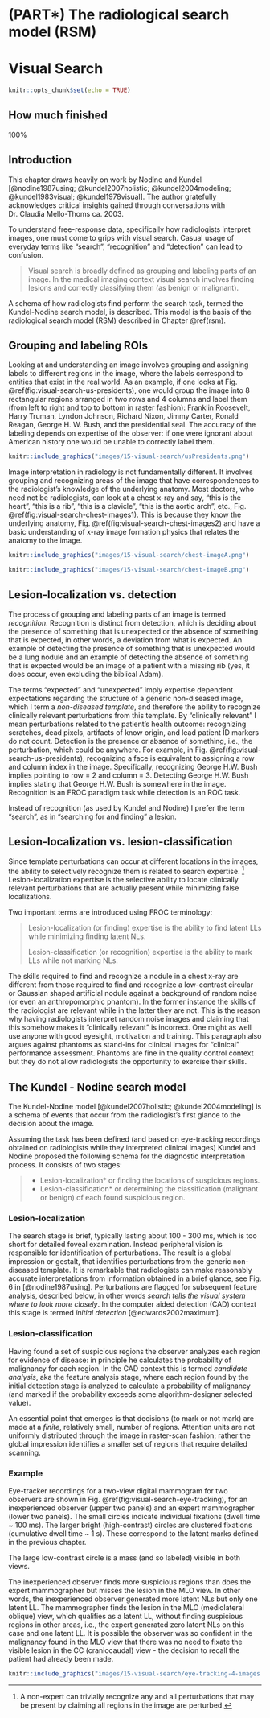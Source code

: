 # (PART\*) The radiological search model (RSM) {-}

# Visual Search {#visual-search}


```r
knitr::opts_chunk$set(echo = TRUE)
```


## How much finished {#visual-search-how-much-finished}
100%



## Introduction {#visual-search-intro}

This chapter draws heavily on work by Nodine and Kundel [@nodine1987using; @kundel2007holistic; @kundel2004modeling; @kundel1983visual; @kundel1978visual]. The author gratefully acknowledges critical insights gained through conversations with Dr. Claudia Mello-Thoms ca. 2003.


To understand free-response data, specifically how radiologists interpret images, one must come to grips with visual search. Casual usage of everyday terms like "search", "recognition" and "detection" can lead to confusion.

>
Visual search is broadly defined as grouping and labeling parts of an image. In the medical imaging context visual search involves finding lesions and correctly classifying them (as benign or malignant).


A schema of how radiologists find perform the search task, termed the Kundel-Nodine search model, is described. This model is the basis of the radiological search model (RSM) described in Chapter \@ref(rsm). 




## Grouping and labeling ROIs {#visual-search-grouping-labeling-rois}

Looking at and understanding an image involves grouping and assigning labels to different regions in the image, where the labels correspond to entities that exist in the real world. As an example, if one looks at Fig. \@ref(fig:visual-search-us-presidents), one would group the image into 8 rectangular regions arranged in two rows and 4 columns and label them (from left to right and top to bottom in raster fashion): Franklin Roosevelt, Harry Truman, Lyndon Johnson, Richard Nixon, Jimmy Carter, Ronald Reagan, George H. W. Bush, and the presidential seal. The accuracy of the labeling depends on expertise of the observer: if one were ignorant about American history one would be unable to correctly label them. 


```r
knitr::include_graphics("images/15-visual-search/usPresidents.png")
``` 


Image interpretation in radiology is not fundamentally different. It involves grouping and recognizing areas of the image that have correspondences to the radiologist’s knowledge of the underlying anatomy. Most doctors, who need not be radiologists, can look at a chest x-ray and say, "this is the heart", "this is a rib", "this is a clavicle", "this is the aortic arch", etc., Fig. \@ref(fig:visual-search-chest-images1). This is because they know the underlying anatomy, Fig. \@ref(fig:visual-search-chest-images2) and have a basic understanding of x-ray image formation physics that relates the anatomy to the image.



```r
knitr::include_graphics("images/15-visual-search/chest-imageA.png")
``` 



```r
knitr::include_graphics("images/15-visual-search/chest-imageB.png")
``` 



## Lesion-localization vs. detection {#visual-search-recognition-detection}

The process of grouping and labeling parts of an image is termed *recognition*. Recognition is distinct from detection, which is deciding about the presence of something that is unexpected or the absence of something that is expected, in other words, a deviation from what is expected. An example of detecting the presence of something that is unexpected would be a lung nodule and an example of detecting the absence of something that is expected would be an image of a patient with a missing rib (yes, it does occur, even excluding the biblical Adam). 

The terms "expected" and "unexpected" imply expertise dependent expectations regarding the structure of a generic non-diseased image, which I term a *non-diseased template*, and therefore the ability to recognize  clinically relevant perturbations from this template. By "clinically relevant" I mean perturbations related to the patient's health outcome: recognizing scratches, dead pixels, artifacts of know origin, and lead patient ID markers do not count. Detection is the presence or absence of something, i.e., the perturbation, which could be anywhere. For example, in Fig. \@ref(fig:visual-search-us-presidents), recognizing a face is equivalent to assigning a row and column index in the image. Specifically, recognizing George H.W. Bush implies pointing to row = 2 and column = 3. Detecting George H.W. Bush implies stating that George H.W. Bush is somewhere in the image. Recognition is an FROC paradigm task while detection is an ROC task. 


Instead of recognition (as used by Kundel and Nodine) I prefer the term "search", as in "searching for and finding" a lesion.


## Lesion-localization vs. lesion-classification {#visual-search-search-classification}

Since template perturbations can occur at different locations in the images, the ability to selectively recognize them is related to search expertise. ^[A non-expert can trivially recognize any and all perturbations that may be present by claiming all regions in the image are perturbed.] Lesion-localization expertise is the selective ability to locate clinically relevant perturbations that are actually present while minimizing false localizations. 

Two important terms are introduced using FROC terminology:

>
Lesion-localization (or finding) expertise is the ability to find latent LLs while minimizing finding latent NLs.
>
Lesion-classification (or recognition) expertise is the ability to mark LLs while not marking NLs. 

The skills required to find and recognize a nodule in a chest x-ray are different from those required to find and recognize a low-contrast circular or Gaussian shaped artificial nodule against a background of random noise (or even an anthropomorphic phantom). In the former instance the skills of the radiologist are relevant while in the latter they are not. This is the reason why having radiologists interpret random noise images and claiming that this somehow makes it “clinically relevant” is incorrect. One might as well use anyone with good eyesight, motivation and training. This paragraph also argues against phantoms as stand-ins for clinical images for "clinical" performance assessment. Phantoms are fine in the quality control context but they do not allow radiologists the opportunity to exercise their skills.
 

## The Kundel - Nodine search model {#visual-search-kundel-nodine-model}

The Kundel-Nodine model [@kundel2007holistic; @kundel2004modeling] is a schema of events that occur from the radiologist's first glance to the decision about the image.  

Assuming the task has been defined (and based on eye-tracking recordings obtained on radiologists while they interpreted clinical images) Kundel and Nodine proposed the following schema for the diagnostic interpretation process. It consists of two stages: 

>
* Lesion-localization* or finding the locations of suspicious regions.
* Lesion-classification* or determining the classification (malignant or benign) of each found suspicious region.



### Lesion-localization {#visual-search-glancing-global-impression}

The search stage is brief, typically lasting about 100 - 300 ms, which is too short for detailed foveal examination. Instead peripheral vision is responsible for identification of perturbations. The result is a global impression or gestalt, that identifies perturbations from the generic non-diseased template. It is remarkable that radiologists can make reasonably accurate interpretations from information obtained in a brief glance, see Fig. 6 in [@nodine1987using]. Perturbations are flagged for subsequent feature analysis, described below, in other words *search tells the visual system where to look more closely*. In the computer aided detection (CAD) context this stage is termed *initial detection* [@edwards2002maximum]. 

### Lesion-classification {#visual-search-scanning-local-feature-analysis}

Having found a set of suspicious regions the observer analyzes each region for evidence of disease: in principle he calculates the probability of malignancy for each region. In the CAD context this is termed *candidate analysis*, aka the feature analysis stage, where each region found by the initial detection stage is analyzed to calculate a probability of malignancy (and marked if the probability exceeds some algorithm-designer selected value). 

An essential point that emerges is that decisions (to mark or not mark) are made at a *finite*, relatively small, number of regions. Attention units are not uniformly distributed through the image in raster-scan fashion; rather the global impression identifies a smaller set of regions that require detailed scanning.


### Example {#visual-search-example}

Eye-tracker recordings for a two-view digital mammogram for two observers are shown in Fig. \@ref(fig:visual-search-eye-tracking), for an inexperienced observer (upper two panels) and an expert mammographer (lower two panels). The small circles indicate individual fixations (dwell time ~ 100 ms). The larger bright (high-contrast) circles are clustered fixations (cumulative dwell time ~ 1 s). These correspond to the latent marks defined in the previous chapter. 

The large low-contrast circle is a mass (and so labeled) visible in both views. 

The inexperienced observer finds more suspicious regions than does the expert mammographer but misses the lesion in the MLO view. In other words, the inexperienced observer generated more latent NLs but only one latent LL. The mammographer finds the lesion in the MLO (mediolateral oblique) view, which qualifies as a latent LL, without finding suspicious regions in other areas, i.e., the expert generated zero latent NLs on this case and one latent LL. It is possible the observer was so confident in the malignancy found in the MLO view that there was no need to fixate the visible lesion in the CC (craniocaudal) view - the decision to recall the patient had already been made.



```r
knitr::include_graphics("images/15-visual-search/eye-tracking-4-images.png")
``` 



